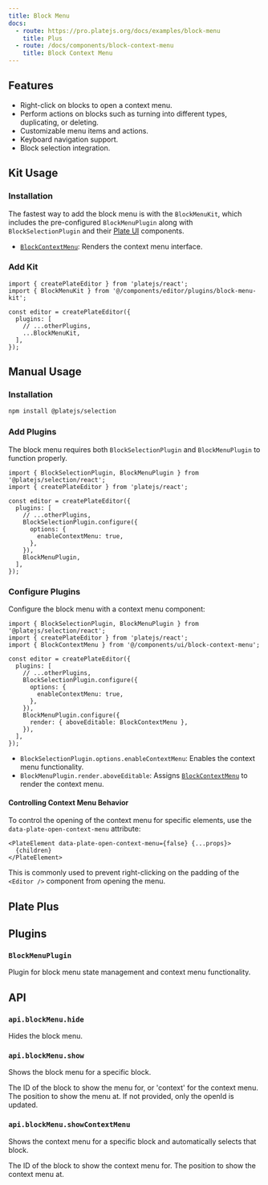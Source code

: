 ```yaml
---
title: Block Menu
docs:
  - route: https://pro.platejs.org/docs/examples/block-menu
    title: Plus
  - route: /docs/components/block-context-menu
    title: Block Context Menu
---
```


<ComponentPreview name="block-menu-demo" />

<PackageInfo>

## Features

- Right-click on blocks to open a context menu.
- Perform actions on blocks such as turning into different types, duplicating, or deleting.
- Customizable menu items and actions.
- Keyboard navigation support.
- Block selection integration.

</PackageInfo>

## Kit Usage

<Steps>

### Installation

The fastest way to add the block menu is with the `BlockMenuKit`, which includes the pre-configured `BlockMenuPlugin` along with `BlockSelectionPlugin` and their [Plate UI](/docs/installation/plate-ui) components.

<ComponentSource name="block-menu-kit" />

- [`BlockContextMenu`](/docs/components/block-context-menu): Renders the context menu interface.

### Add Kit

```tsx
import { createPlateEditor } from 'platejs/react';
import { BlockMenuKit } from '@/components/editor/plugins/block-menu-kit';

const editor = createPlateEditor({
  plugins: [
    // ...otherPlugins,
    ...BlockMenuKit,
  ],
});
```

</Steps>

## Manual Usage

<Steps>

### Installation

```bash
npm install @platejs/selection
```

### Add Plugins

The block menu requires both `BlockSelectionPlugin` and `BlockMenuPlugin` to function properly.

```tsx
import { BlockSelectionPlugin, BlockMenuPlugin } from '@platejs/selection/react';
import { createPlateEditor } from 'platejs/react';

const editor = createPlateEditor({
  plugins: [
    // ...otherPlugins,
    BlockSelectionPlugin.configure({
      options: {
        enableContextMenu: true,
      },
    }),
    BlockMenuPlugin,
  ],
});
```

### Configure Plugins

Configure the block menu with a context menu component:

```tsx
import { BlockSelectionPlugin, BlockMenuPlugin } from '@platejs/selection/react';
import { createPlateEditor } from 'platejs/react';
import { BlockContextMenu } from '@/components/ui/block-context-menu';

const editor = createPlateEditor({
  plugins: [
    // ...otherPlugins,
    BlockSelectionPlugin.configure({
      options: {
        enableContextMenu: true,
      },
    }),
    BlockMenuPlugin.configure({
      render: { aboveEditable: BlockContextMenu },
    }),
  ],
});
```

- `BlockSelectionPlugin.options.enableContextMenu`: Enables the context menu functionality.
- `BlockMenuPlugin.render.aboveEditable`: Assigns [`BlockContextMenu`](/docs/components/block-context-menu) to render the context menu.

#### Controlling Context Menu Behavior

To control the opening of the context menu for specific elements, use the `data-plate-open-context-menu` attribute:

```tsx
<PlateElement data-plate-open-context-menu={false} {...props}>
  {children}
</PlateElement>
```

This is commonly used to prevent right-clicking on the padding of the `<Editor />` component from opening the menu.

</Steps>

## Plate Plus

<ComponentPreviewPro name="block-menu-pro" />

## Plugins

### `BlockMenuPlugin`

Plugin for block menu state management and context menu functionality.

## API

### `api.blockMenu.hide`

Hides the block menu.

### `api.blockMenu.show`

Shows the block menu for a specific block.

<API name="show">
<APIParameters>
  <APIItem name="id" type="'context' | string">
    The ID of the block to show the menu for, or 'context' for the context menu.
  </APIItem>
  <APIItem name="position" type="{ x: number; y: number }" optional>
    The position to show the menu at. If not provided, only the openId is updated.
  </APIItem>
</APIParameters>
</API>

### `api.blockMenu.showContextMenu`

Shows the context menu for a specific block and automatically selects that block.

<API name="showContextMenu">
<APIParameters>
  <APIItem name="blockId" type="string">
    The ID of the block to show the context menu for.
  </APIItem>
  <APIItem name="position" type="{ x: number; y: number }">
    The position to show the context menu at.
  </APIItem>
</APIParameters>
</API>
